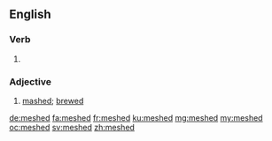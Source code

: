 ==English==

===Verb===
{{head|en|verb form}}

# {{en-past of|mesh}}

===Adjective===
{{en-adj|-}}

# {{context|obsolete|lang=en}} [[mash]]ed; [[brew]]ed
#: {{rfquotek|Shakespeare}}

{{Webster 1913}}

[[de:meshed]]
[[fa:meshed]]
[[fr:meshed]]
[[ku:meshed]]
[[mg:meshed]]
[[my:meshed]]
[[oc:meshed]]
[[sv:meshed]]
[[zh:meshed]]